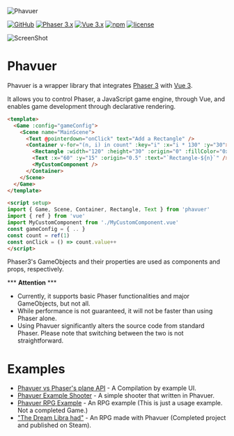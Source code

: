 
<Meta title="Home" />

<div class="Cover">
  <img src="/logo.png" alt="Phavuer" />

  [![GitHub](https://img.shields.io/badge/GitHub-Phavuer-green.svg?style=for-the-badge)](https://github.com/laineus/phavuer)
  [![Phaser 3.x](https://img.shields.io/badge/Phaser-3.x-green.svg?style=for-the-badge)](https://github.com/photonstorm/phaser)
  [![Vue 3.x](https://img.shields.io/badge/Vue-3.x-green.svg?style=for-the-badge)](https://github.com/vuejs/vue-next)
  [![npm](https://img.shields.io/npm/v/phavuer.svg?style=for-the-badge)](https://www.npmjs.com/package/phavuer)
  [![license](https://img.shields.io/github/license/laineus/phavuer.svg?style=for-the-badge&color=blue)](https://github.com/laineus/phavuer/blob/master/LICENSE)

  <img src="/ss.png" alt="ScreenShot" />
</div>

# Phavuer

Phavuer is a wrapper library that integrates [Phaser 3](https://github.com/photonstorm/phaser) with [Vue 3](https://github.com/vuejs/vue-next).  

It allows you to control Phaser, a JavaScript game engine, through Vue, and enables game development through declarative rendering.

```html
<template>
  <Game :config="gameConfig">
    <Scene name="MainScene">
      <Text @pointerdown="onClick" text="Add a Rectangle" />
      <Container v-for="(n, i) in count" :key="i" :x="i * 130" :y="30">
        <Rectangle :width="120" :height="30" :origin="0" :fillColor="0x333333" />
        <Text :x="60" :y="15" :origin="0.5" :text="`Rectangle-${n}`" />
        <MyCustomComponent />
      </Container>
    </Scene>
  </Game>
</template>

<script setup>
import { Game, Scene, Container, Rectangle, Text } from 'phavuer'
import { ref } from 'vue'
import MyCustomComponent from './MyCustomComponent.vue'
const gameConfig = { .. }
const count = ref(1)
const onClick = () => count.value++
</script>
```

Phaser3's GameObjects and their properties are used as components and props, respectively.  

\*\*\* **Attention** \*\*\*

- Currently, it supports basic Phaser functionalities and major GameObjects, but not all.
- While performance is not guaranteed, it will not be faster than using Phaser alone.
- Using Phavuer significantly alters the source code from standard Phaser. Please note that switching between the two is not straightforward.

# Examples

- [Phavuer vs Phaser's plane API](https://codepen.io/laineus/pen/pobgxdE?editors=0010) - A Compilation by example UI.
- [Phavuer Example Shooter](https://github.com/laineus/phavuer-example) - A simple shooter that written in Phavuer.
- [Phavuer RPG Example](https://github.com/laineus/phavuer-rpg-example) - An RPG example (This is just a usage example. Not a completed Game.)
- ["The Dream Libra had"](https://github.com/laineus/libra) - An RPG made with Phavuer (Completed project and published on Steam).
